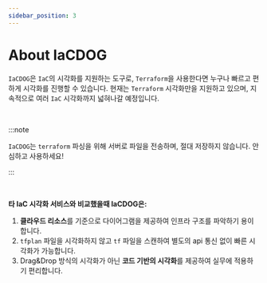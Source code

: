 ```yaml
---
sidebar_position: 3
---
```


# About IaCDOG

`IaCDOG`은 `IaC`의 시각화를 지원하는 도구로, `Terraform`을 사용한다면 누구나 빠르고 편하게 시각화를 진행할 수 있습니다. 현재는 `Terraform` 시각화만을 지원하고 있으며, 지속적으로 여러 `IaC` 시각화까지 넓혀나갈 예정입니다.


<DocsLogo />

<br />

:::note

`IaCDOG`는 `terraform` 파싱을 위해 서버로 파일을 전송하며, 절대 저장하지 않습니다. 안심하고 사용하세요!

:::

<br />

**타 IaC 시각화 서비스와 비교했을때 IaCDOG은:**

1. **클라우드 리소스**를 기준으로 다이어그램을 제공하여 인프라 구조를 파악하기 용이합니다.
2. `tfplan` 파일을 시각화하지 않고 `tf` 파일을 스캔하여 별도의 api 통신 없이 빠른 시각화가 가능합니다.
3. Drag&Drop 방식의 시각화가 아닌 **코드 기반의 시각화**를 제공하여 실무에 적용하기 편리합니다.
